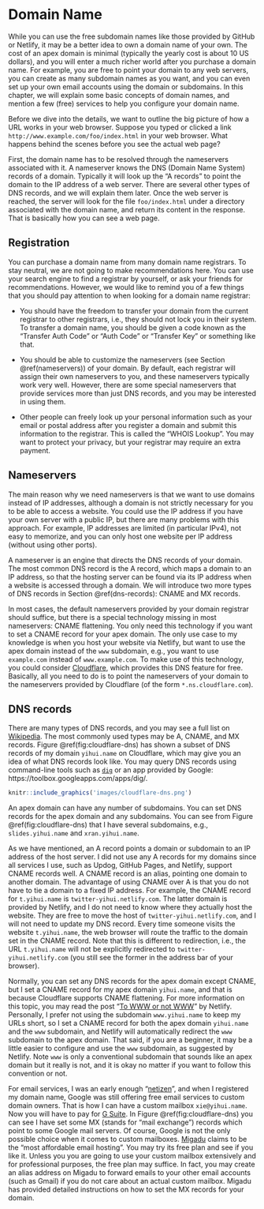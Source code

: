# Domain Name

While you can use the free subdomain names like those provided by GitHub or Netlify, it may be a better idea to own a domain name of your own. The cost of an apex domain is minimal (typically the yearly cost is about 10 US dollars), and you will enter a much richer world after you purchase a domain name. For example, you are free to point your domain to any web servers, you can create as many subdomain names as you want, and you can even set up your own email accounts using the domain or subdomains. In this chapter, we will explain some basic concepts of domain names, and mention a few (free) services to help you configure your domain name.

Before we dive into the details, we want to outline the big picture of how a URL works in your web browser. Suppose you typed or clicked a link `http://www.example.com/foo/index.html` in your web browser. What happens behind the scenes before you see the actual web page?

First, the domain name has to be resolved through the nameservers associated with it. A nameserver knows the DNS (Domain Name System) records of a domain. Typically it will look up the "A records" to point the domain to the IP address of a web server. There are several other types of DNS records, and we will explain them later. Once the web server is reached, the server will look for the file `foo/index.html` under a directory associated with the domain name, and return its content in the response. That is basically how you can see a web page.

## Registration

You can purchase a domain name from many domain name registrars. To stay neutral, we are not going to make recommendations here. You can use your search engine to find a registrar by yourself, or ask your friends for recommendations. However, we would like to remind you of a few things that you should pay attention to when looking for a domain name registrar:

- You should have the freedom to transfer your domain from the current registrar to other registrars, i.e., they should not lock you in their system. To transfer a domain name, you should be given a code known as the "Transfer Auth Code" or "Auth Code" or "Transfer Key" or something like that.

- You should be able to customize the nameservers (see Section \@ref(nameservers)) of your domain. By default, each registrar will assign their own nameservers to you, and these nameservers typically work very well. However, there are some special nameservers that provide services more than just DNS records, and you may be interested in using them.

- Other people can freely look up your personal information such as your email or postal address after you register a domain and submit this information to the registrar. This is called the "WHOIS Lookup". You may want to protect your privacy, but your registrar may require an extra payment.

## Nameservers

The main reason why we need nameservers is that we want to use domains instead of IP addresses, although a domain is not strictly necessary for you to be able to access a website. You could use the IP address if you have your own server with a public IP, but there are many problems with this approach. For example, IP addresses are limited (in particular IPv4), not easy to memorize, and you can only host one website per IP address (without using other ports).

A nameserver is an engine that directs the DNS records of your domain. The most common DNS record is the A record, which maps a domain to an IP address, so that the hosting server can be found via its IP address when a website is accessed through a domain. We will introduce two more types of DNS records in Section \@ref(dns-records): CNAME and MX records.

In most cases, the default nameservers provided by your domain registrar should suffice, but there is a special technology missing in most nameservers: CNAME flattening. You only need this technology if you want to set a CNAME record for your apex domain. The only use case to my knowledge is when you host your website via Netlify, but want to use the apex domain instead of the `www` subdomain, e.g., you want to use `example.com` instead of `www.example.com`. To make use of this technology, you could consider [Cloudflare](https://www.cloudflare.com), which provides this DNS feature for free. Basically, all you need to do is to point the nameservers of your domain to the nameservers provided by Cloudflare (of the form `*.ns.cloudflare.com`).

## DNS records

There are many types of DNS records, and you may see a full list on [Wikipedia](https://en.wikipedia.org/wiki/List_of_DNS_record_types). The most commonly used types may be A, CNAME, and MX records. Figure \@ref(fig:cloudflare-dns) has shown a subset of DNS records of my domain `yihui.name` on Cloudflare, which may give you an idea of what DNS records look like. You may query DNS records using command-line tools such as [`dig`](https://en.wikipedia.org/wiki/Dig_(command)) or an app provided by Google: https://toolbox.googleapps.com/apps/dig/.

```r
knitr::include_graphics('images/cloudflare-dns.png')
```

An apex domain can have any number of subdomains. You can set DNS records for the apex domain and any subdomains. You can see from Figure \@ref(fig:cloudflare-dns) that I have several subdomains, e.g., `slides.yihui.name` and `xran.yihui.name`.

As we have mentioned, an A record points a domain or subdomain to an IP address of the host server. I did not use any A records for my domains since all services I use, such as Updog, GitHub Pages, and Netlify, support CNAME records well. A CNAME record is an alias, pointing one domain to another domain. The advantage of using CNAME over A is that you do not have to tie a domain to a fixed IP address. For example, the CNAME record for `t.yihui.name` is `twitter-yihui.netlify.com`. The latter domain is provided by Netlify, and I do not need to know where they actually host the website. They are free to move the host of `twitter-yihui.netlify.com`, and I will not need to update my DNS record. Every time someone visits the website `t.yihui.name`, the web browser will route the traffic to the domain set in the CNAME record. Note that this is different to redirection, i.e., the URL `t.yihui.name` will not be explicitly redirected to `twitter-yihui.netlify.com` (you still see the former in the address bar of your browser).

Normally, you can set any DNS records for the apex domain except CNAME, but I set a CNAME record for my apex domain `yihui.name`, and that is because Cloudflare supports CNAME flattening. For more information on this topic, you may read the post "[To WWW or not WWW](https://www.netlify.com/blog/2017/02/28/to-www-or-not-www/)" by Netlify. Personally, I prefer not using the subdomain `www.yihui.name` to keep my URLs short, so I set a CNAME record for both the apex domain `yihui.name` and the `www` subdomain, and Netlify will automatically redirect the `www` subdomain to the apex domain. That said, if you are a beginner, it may be a little easier to configure and use the `www` subdomain, as suggested by Netlify. Note `www` is only a conventional subdomain that sounds like an apex domain but it really is not, and it is okay no matter if you want to follow this convention or not.

For email services, I was an early enough "[netizen](https://en.wikipedia.org/wiki/Netizen)", and when I registered my domain name, Google was still offering free email services to custom domain owners. That is how I can have a custom mailbox `xie@yihui.name`. Now you will have to pay for [G Suite](https://gsuite.google.com). In Figure \@ref(fig:cloudflare-dns) you can see I have set some MX (stands for "mail exchange") records which point to some Google mail servers. Of course, Google is not the only possible choice when it comes to custom mailboxes. [Migadu](https://www.migadu.com) claims to be the "most affordable email hosting". You may try its free plan and see if you like it. Unless you you are going to use your custom mailbox extensively and for professional purposes, the free plan may suffice. In fact, you may create an alias address on Migadu to forward emails to your other email accounts (such as Gmail) if you do not care about an actual custom mailbox. Migadu has provided detailed instructions on how to set the MX records for your domain.
